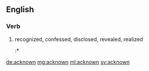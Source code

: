 ==English==

===Verb===
{{head|en}}

# {{past participle of|acknow|lang=en}} recognized, confessed, disclosed, revealed, realized
#:* {{quote-news
|date=1883-06-04
|first= 
|authorlink=
|coauthors=
|last= 
|title=Imprudent Mr. Hendricks
|newspaper=New York Times (Features)
|city=New York
|publisher=
|quotee=
|url= 
|page= 
|passage= Three years in his employment a secret agent in the Post Office Department, who obtained for him the first knowledge of the star route frauds, and placed it at his disposal before it '''Acknown''' to be suspected by either the public or the Government.
}}

[[de:acknown]]
[[mg:acknown]]
[[ml:acknown]]
[[sv:acknown]]